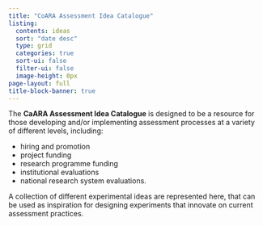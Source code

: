 ```yaml
---
title: "CoARA Assessment Idea Catalogue"
listing:
  contents: ideas
  sort: "date desc"
  type: grid
  categories: true
  sort-ui: false
  filter-ui: false
  image-height: 0px
page-layout: full
title-block-banner: true
---
```

The **CaARA Assessment Idea Catalogue** is designed to be a resource for those developing and/or implementing assessment processes at a variety of different levels, including:

- hiring and promotion
- project funding
- research programme funding
- institutional evaluations 
- national research system evaluations. 

A collection of different experimental ideas are represented here, that can be used as inspiration for designing experiments that innovate on current assessment practices.


